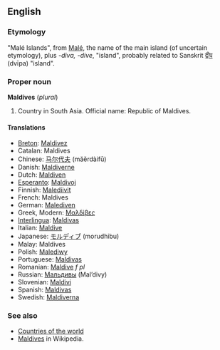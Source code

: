 ==English==
===Etymology===
"Malé Islands", from [[Malé]], the name of the main island (of uncertain etymology), plus ''-diva, -dive'', "island", probably related to Sanskrit [[द्वीप]] (dvīpa) "island".

===Proper noun===
'''Maldives''' (''plural'')
# Country in South Asia. Official name: Republic of Maldives.

====Translations====
*[[Breton]]: [[Maldivez]]
*Catalan: Maldives
*Chinese: [[马尔代夫]] (mǎěrdàifū)
*Danish: [[Maldiverne]]
*Dutch: [[Maldiven]]
*[[Esperanto]]: [[Maldivoj]]
*Finnish: [[Malediivit]]
*French: Maldives
*German: [[Malediven]]
*Greek, Modern: [[Μαλδίβες]]
*[[Interlingua]]: [[Maldivas]]
*Italian: [[Maldive]]
*Japanese: [[モルディブ]] (morudhibu)
*Malay: Maldives
*Polish: [[Malediwy]]
*Portuguese: [[Maldivas]]
*Romanian: [[Maldive]] ''f pl''
*Russian: [[Мальдивы]] (Mal’divy)
*Slovenian: [[Maldivi]]
*Spanish: [[Maldivas]]
*Swedish: [[Maldiverna]]

===See also=== 
*[[Countries of the world]]
*[[w:Maldives|Maldives]] in Wikipedia.
